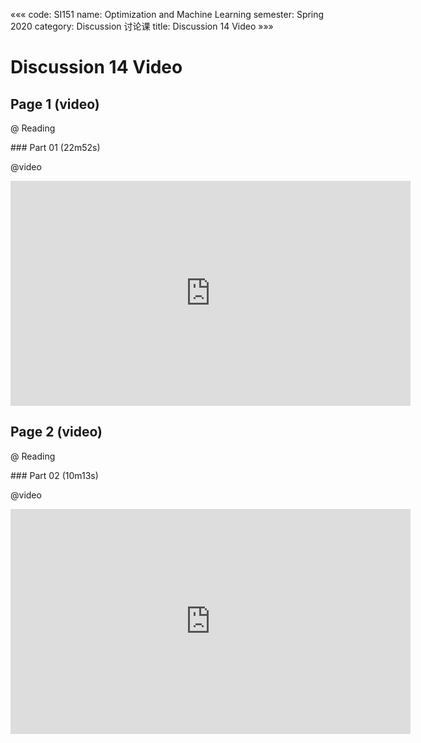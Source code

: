 «««
code: SI151
name: Optimization and Machine Learning
semester: Spring 2020
category: Discussion 讨论课
title: Discussion 14 Video
»»»

# Discussion 14 Video

## Page 1 (video)

@ Reading

<div class="markdown-body">
### Part 01 (22m52s)
</div>

@video

<iframe src="https://watchsb.com/e/yfjpw0ricvu4.html" frameborder=0 marginwidth=0 marginheight=0 scrolling=no width=640 height=360 allowfullscreen></iframe>


## Page 2 (video)

@ Reading

<div class="markdown-body">
### Part 02 (10m13s)
</div>

@video

<iframe src="https://watchsb.com/e/6y6b5der48l4.html" frameborder=0 marginwidth=0 marginheight=0 scrolling=no width=640 height=360 allowfullscreen></iframe>


